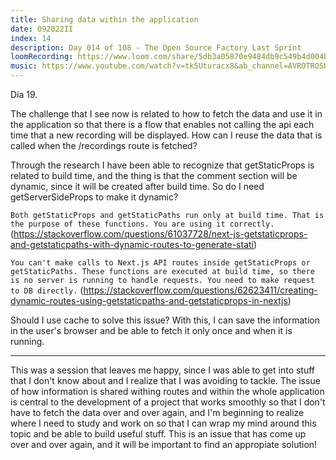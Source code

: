 ```yaml
---
title: Sharing data within the application
date: 092022II
index: 14
description: Day 014 of 108 - The Open Source Factory Last Sprint
loomRecording: https://www.loom.com/share/5db3a05870e9484db9c549b4d004b336
music: https://www.youtube.com/watch?v=tk5Uturacx8&ab_channel=AVROTROSKlassiek
---
```


Dia 19.

The challenge that I see now is related to how to fetch the data and use it in the application so that there is a flow that enables not calling the api each time that a new recording will be displayed. How can I reuse the data that is called when the /recordings route is fetched?

Through the research I have been able to recognize that getStaticProps is related to build time, and the thing is that the comment section will be dynamic, since it will be created after build time. So do I need getServerSideProps to make it dynamic?

`Both getStaticProps and getStaticPaths run only at build time. That is the purpose of these functions. You are using it correctly.` (https://stackoverflow.com/questions/61037728/next-js-getstaticprops-and-getstaticpaths-with-dynamic-routes-to-generate-stati)

`You can't make calls to Next.js API routes inside getStaticProps or getStaticPaths. These functions are executed at build time, so there is no server is running to handle requests. You need to make request to DB directly.` (https://stackoverflow.com/questions/62623411/creating-dynamic-routes-using-getstaticpaths-and-getstaticprops-in-nextjs)

Should I use cache to solve this issue? With this, I can save the information in the user's browser and be able to fetch it only once and when it is running.

---

This was a session that leaves me happy, since I was able to get into stuff that I don't know about and I realize that I was avoiding to tackle. The issue of how information is shared withing routes and within the whole application is central to the development of a project that works smoothly so that I don't have to fetch the data over and over again, and I'm beginning to realize where I need to study and work on so that I can wrap my mind around this topic and be able to build useful stuff. This is an issue that has come up over and over again, and it will be important to find an appropiate solution!
